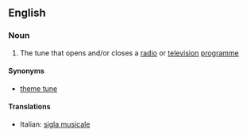 ==English==

===Noun===
{{en-noun|sg=[[signature]] [[tune]]}}

#{{music}} The tune that opens and/or closes a [[radio]] or [[television]] [[programme]]

====Synonyms====
*[[theme tune]]

====Translations====
{{top}}
*Italian: [[sigla musicale]] {{f}}
{{mid}}

{{bottom}}